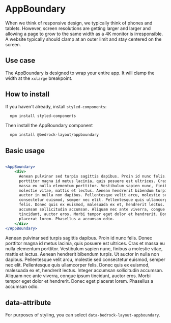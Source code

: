 
<Meta title="Components/AppBoundary" />

# AppBoundary

When we think of responsive design, we typically think of phones and tablets. However, screen resolutions are getting larger and larger and allowing a page to grow to the same width as a 4K monitor is irresponsible. A website typically should clamp at an outer limit and stay centered on the screen.

## Use case

The AppBoundary is designed to wrap your entire app. It will clamp the width at the `xxlarge` breakpoint.

## How to install

If you haven't already, install `styled-components`:

```bash
  npm install styled-components
```

Then install the AppBoundary component

```bash
  npm install @bedrock-layout/appboundary
```

## Basic usage

```jsx

<AppBoundary>
    <div>
      Aenean pulvinar sed turpis sagittis dapibus. Proin id nunc felis. Donec
      porttitor magna id metus lacinia, quis posuere est ultrices. Cras et
      massa eu nulla elementum porttitor. Vestibulum sapien nunc, finibus a
      molestie vitae, mattis et lectus. Aenean hendrerit bibendum turpis. Ut
      auctor in nulla non dapibus. Pellentesque velit arcu, molestie sed
      consectetur euismod, semper nec elit. Pellentesque quis ullamcorper
      felis. Donec quis ex euismod, malesuada ex et, hendrerit lectus. Integer
      accumsan sollicitudin accumsan. Aliquam nec ante viverra, congue ipsum
      tincidunt, auctor eros. Morbi tempor eget dolor et hendrerit. Donec eget
      placerat lorem. Phasellus a accumsan odio.
    </div>
</AppBoundary>

```

<Canvas>
  <Story name="Basic">
    <AppBoundary>
      <div>
        Aenean pulvinar sed turpis sagittis dapibus. Proin id nunc felis. Donec
        porttitor magna id metus lacinia, quis posuere est ultrices. Cras et
        massa eu nulla elementum porttitor. Vestibulum sapien nunc, finibus a
        molestie vitae, mattis et lectus. Aenean hendrerit bibendum turpis. Ut
        auctor in nulla non dapibus. Pellentesque velit arcu, molestie sed
        consectetur euismod, semper nec elit. Pellentesque quis ullamcorper
        felis. Donec quis ex euismod, malesuada ex et, hendrerit lectus. Integer
        accumsan sollicitudin accumsan. Aliquam nec ante viverra, congue ipsum
        tincidunt, auctor eros. Morbi tempor eget dolor et hendrerit. Donec eget
        placerat lorem. Phasellus a accumsan odio.
      </div>
    </AppBoundary>
  </Story>
</Canvas>

## data-attribute

For purposes of styling, you can select `data-bedrock-layout-appboundary`.
